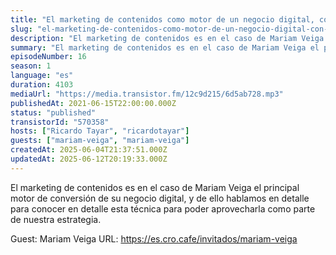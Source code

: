 ```yaml
---
title: "El marketing de contenidos como motor de un negocio digital, con Mariam Veiga"
slug: "el-marketing-de-contenidos-como-motor-de-un-negocio-digital-con-mariam-veiga"
description: "El marketing de contenidos es en el caso de Mariam Veiga el principal motor de conversión de su negocio digital, y de ello hablamos en detalle para conocer en detalle esta técnica para poder aprovecharla como parte de nuestra estrategia.\n\n\n\n<!-- GUESTS START -->\nGuest: Mariam Veiga\nURL: https://es.cro.cafe/invitados/mariam-veiga\n<!-- GUESTS END -->"
summary: "El marketing de contenidos es en el caso de Mariam Veiga el principal motor de conversión de su negocio digital, y de ello hablamos en detalle para conocer en detalle esta técnica para poder aprovecharla como parte de nuestra estrategia."
episodeNumber: 16
season: 1
language: "es"
duration: 4103
mediaUrl: "https://media.transistor.fm/12c9d215/6d5ab728.mp3"
publishedAt: 2021-06-15T22:00:00.000Z
status: "published"
transistorId: "570358"
hosts: ["Ricardo Tayar", "ricardotayar"]
guests: ["mariam-veiga", "mariam-veiga"]
createdAt: 2025-06-04T21:37:51.000Z
updatedAt: 2025-06-12T20:19:33.000Z
---
```


El marketing de contenidos es en el caso de Mariam Veiga el principal motor de conversión de su negocio digital, y de ello hablamos en detalle para conocer en detalle esta técnica para poder aprovecharla como parte de nuestra estrategia.



<!-- GUESTS START -->
Guest: Mariam Veiga
URL: https://es.cro.cafe/invitados/mariam-veiga
<!-- GUESTS END -->
